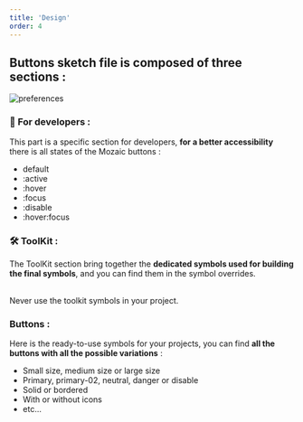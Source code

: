 ```yaml
---
title: 'Design'
order: 4
---
```


## Buttons sketch file is composed of three sections :

![preferences](buttons--sketch-menu.png)

### 👾 For developers :

This part is a specific section for developers, **for a better accessibility** there is all states of the Mozaic buttons :

- default
- :active
- :hover
- :focus
- :disable
- :hover:focus

### 🛠 ToolKit :

The ToolKit section bring together the **dedicated symbols used for building the final symbols**, and you can find them in the symbol overrides.

<br />

<Hint type="dont">
  <HintItem dont>Never use the toolkit symbols in your project.</HintItem>
</Hint>

### Buttons :

Here is the ready-to-use symbols for your projects, you can find **all the buttons with all the possible variations** :

- Small size, medium size or large size
- Primary, primary-02, neutral, danger or disable
- Solid or bordered
- With or without icons
- etc...
